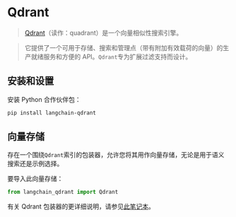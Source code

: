# Qdrant

>[Qdrant](https://qdrant.tech/documentation/)（读作：quadrant）是一个向量相似性搜索引擎。

> 它提供了一个可用于存储、搜索和管理点（带有附加有效载荷的向量）的生产就绪服务和方便的 API。`Qdrant`专为扩展过滤支持而设计。

## 安装和设置

安装 Python 合作伙伴包：

```bash
pip install langchain-qdrant
```

## 向量存储

存在一个围绕`Qdrant`索引的包装器，允许您将其用作向量存储，无论是用于语义搜索还是示例选择。

要导入此向量存储：

```python
from langchain_qdrant import Qdrant
```

有关 Qdrant 包装器的更详细说明，请参见[此笔记本](/docs/integrations/vectorstores/qdrant)。